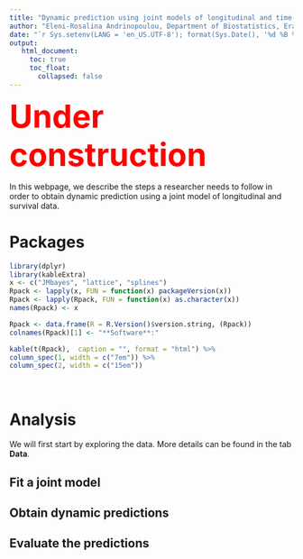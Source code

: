 ```yaml
---
title: "Dynamic prediction using joint models of longitudinal and time-to-event data"
author: "Eleni-Rosalina Andrinopoulou, Department of Biostatistics, Erasmus Medical Center"
date: "`r Sys.setenv(LANG = 'en_US.UTF-8'); format(Sys.Date(), '%d %B %Y')`"
output: 
   html_document:
     toc: true
     toc_float:
       collapsed: false
---
```


<span style="color:red; font-weight:bold; font-size:4em;"> Under construction </span>


In this webpage, we describe the steps a researcher needs to follow in order to obtain dynamic prediction using a joint model of longitudinal and survival data.

# Packages 

```r
library(dplyr)
library(kableExtra)
x <- c("JMbayes", "lattice", "splines")
Rpack <- lapply(x, FUN = function(x) packageVersion(x))
Rpack <- lapply(Rpack, FUN = function(x) as.character(x))
names(Rpack) <- x

Rpack <- data.frame(R = R.Version()$version.string, (Rpack))
colnames(Rpack)[1] <- "**Software**:"

kable(t(Rpack),  caption = "", format = "html") %>%
column_spec(1, width = c("7em")) %>%
column_spec(2, width = c("15em"))
```

\

# Analysis
We will first start by exploring the data. More details can be found in the tab **Data**.

## Fit a joint model

## Obtain dynamic predictions

## Evaluate the predictions